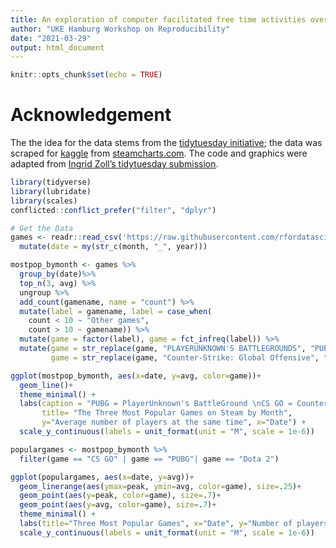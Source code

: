 ```yaml
---
title: An exploration of computer facilitated free time activities over the last decade
author: "UKE Hamburg Workshop on Reproducibility"
date: "2021-03-29"
output: html_document
---
```


```r
knitr::opts_chunk$set(echo = TRUE)
```

# Acknowledgement

The the idea for the data stems from the [tidytuesday initiative](https://github.com/rfordatascience/tidytuesday/blob/master/data/2021/2021-03-16/readme.md); the data was scraped for [kaggle](https://www.kaggle.com/michau96/popularity-of-games-on-steam) from [steamcharts.com](https://steamcharts.com/).
The code and graphics were adapted from [Ingrid Zoll's tidytuesday submission](https://itlzoll.netlify.app/post/tidy-tuesday-march-16/).

```r
library(tidyverse)
library(lubridate)
library(scales)
conflicted::conflict_prefer("filter", "dplyr")
```

```r
# Get the Data
games <- readr::read_csv('https://raw.githubusercontent.com/rfordatascience/tidytuesday/master/data/2021/2021-03-16/games.csv') %>% 
  mutate(date = my(str_c(month, "_", year)))
```

```r
mostpop_bymonth <- games %>%
  group_by(date)%>% 
  top_n(3, avg) %>% 
  ungroup %>%
  add_count(gamename, name = "count") %>%
  mutate(label = gamename, label = case_when(
    count < 10 ~ "Other games",
    count > 10 ~ gamename)) %>%
  mutate(game = factor(label), game = fct_infreq(label)) %>%
  mutate(game = str_replace(game, "PLAYERUNKNOWN'S BATTLEGROUNDS", "PUBG"), 
         game = str_replace(game, "Counter-Strike: Global Offensive", "CS GO"))
```

```r
ggplot(mostpop_bymonth, aes(x=date, y=avg, color=game))+
  geom_line()+
  theme_minimal() +
  labs(caption = "PUBG = PlayerUnknown's BattleGround \nCS GO = Counter-Strike: Global Offensive",
       title= "The Three Most Popular Games on Steam by Month", 
       y="Average number of players at the same time", x="Date") +
  scale_y_continuous(labels = unit_format(unit = "M", scale = 1e-6))
```

```r
populargames <- mostpop_bymonth %>%
  filter(game == "CS GO" | game == "PUBG"| game == "Dota 2")
```

```r
ggplot(populargames, aes(x=date, y=avg))+
  geom_linerange(aes(ymax=peak, ymin=avg, color=game), size=.25)+
  geom_point(aes(y=peak, color=game), size=.7)+
  geom_point(aes(y=avg, color=game), size=.7)+
  theme_minimal() +
  labs(title="Three Most Popular Games", x="Date", y="Number of players") +
  scale_y_continuous(labels = unit_format(unit = "M", scale = 1e-6))
```

